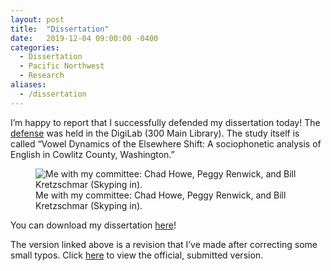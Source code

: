 ```yaml
---
layout: post
title:  "Dissertation"
date:   2019-12-04 09:00:00 -0400
categories:
  - Dissertation
  - Pacific Northwest
  - Research
aliases:
  - /dissertation
---
```


I'm happy to report that I successfully defended my dissertation today! The [defense](/downloads/191209-dissertation_defense.pdf) was held in the DigiLab (300 Main Library). The study itself is called "Vowel Dynamics of the Elsewhere Shift: A sociophonetic analysis of English in Cowlitz County, Washington."

![Me with my committee: Chad Howe, Peggy Renwick, and Bill Kretzschmar (Skyping in).](dissertation_defense.jpg){fig-align="center"}


:::callout-tip
You can download my dissertation [here](/downloads/200417-dissertation-revised.pdf)!
:::


The version linked above is a revision that I've made after correcting some small typos. Click [here](https://search.proquest.com/docview/2412335574/398995AF274140D8PQ/1?accountid=4488) to view the official, submitted version.
